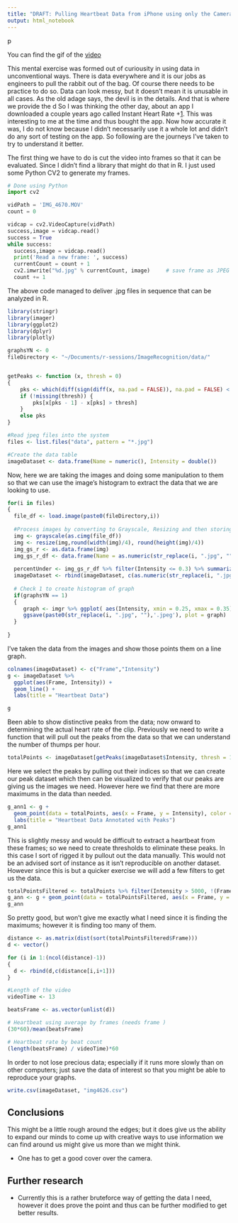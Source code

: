 ```yaml
---
title: "DRAFT: Pulling Heartbeat Data from iPhone using only the Camera"
output: html_notebook
---
```

p

You can find the gif of the [video](https://giphy.com/gifs/rDFkurJPv6crC)

This mental exercise was formed out of curiousity in using data in unconventional ways. There is data everywhere and it is our jobs as engineers to pull the rabbit out of the bag. Of course there needs to be practice to do so. Data can look messy, but it doesn't mean it is unusable in all cases. As the old adage says, the devil is in the details. And that is where we provide the d So I was thinking the other day, about an app I downloaded a couple years ago called Instant Heart Rate  +[1](https://itunes.apple.com/us/app/instant-heart-rate-heart-rate-pulse-monitor/id409625068?mt=8). This  was interesting to me at the time and thus bought the app. Now how accurate it was, I do not know because I didn't necessarily use it a whole lot and didn't do any sort of testing on the app. So following are the journeys I've taken to try to understand it better. 

The first thing we have to do is cut the video into frames so that it can be evaluated. Since I didn't find a library that might do that in R. I just used some Python CV2 to generate my frames. 

```python
# Done using Python 
import cv2

vidPath = 'IMG_4670.MOV' 
count = 0

vidcap = cv2.VideoCapture(vidPath)
success,image = vidcap.read()
success = True
while success:
  success,image = vidcap.read()
  print('Read a new frame: ', success)
  currentCount = count + 1
  cv2.imwrite("%d.jpg" % currentCount, image)     # save frame as JPEG file
  count += 1
```

The above code managed to deliver .jpg files in sequence that can be analyzed in R. 

```r
library(stringr)
library(imager)
library(ggplot2)
library(dplyr)
library(plotly)

graphsYN <- 0
fileDirectory <- "~/Documents/r-sessions/ImageRecognition/data/"


getPeaks <- function (x, thresh = 0) 
{
    pks <- which(diff(sign(diff(x, na.pad = FALSE)), na.pad = FALSE) < 0) + 2
    if (!missing(thresh)) {
        pks[x[pks - 1] - x[pks] > thresh]
    }
    else pks
}
```



```r

#Read jpeg files into the system 
files <- list.files("data", pattern = "*.jpg")

#Create the data table 
imageDataset <- data.frame(Name = numeric(), Intensity = double())

```


Now, here we are taking the images and doing some manipulation to them so that we can use the image's histogram to extract the data  that we are looking to use. 
```r
for(i in files)
{
  file_df <- load.image(paste0(fileDirectory,i))
  
  #Process images by converting to Grayscale, Resizing and then storing the intensity pixels to be observed as a histogram 
  img <- grayscale(as.cimg(file_df))
  img <- resize(img,round(width(img)/4), round(height(img)/4))
  img_gs_r <- as.data.frame(img)
  img_gs_r_df <- data.frame(Name = as.numeric(str_replace(i, ".jpg", "")), Intensity = img_gs_r$value)
 
  percentUnder <- img_gs_r_df %>% filter(Intensity <= 0.3) %>% summarize(LowerThan = n())
  imageDataset <- rbind(imageDataset, c(as.numeric(str_replace(i, ".jpg", "")),percentUnder$LowerThan))
  
  # Check 1 to create histogram of graph
  if(graphsYN == 1)
  {
     graph <- imgr %>% ggplot( aes(Intensity, xmin = 0.25, xmax = 0.35)) + geom_histogram(bins = 50)
     ggsave(paste0(str_replace(i, ".jpg", ""),'.jpeg'), plot = graph)
  }
 
}
```


I've taken the data from the images and show those points them on a line graph. 

```r
colnames(imageDataset) <- c("Frame","Intensity")
g <- imageDataset %>% 
  ggplot(aes(Frame, Intensity)) + 
  geom_line() + 
  labs(title = "Heartbeat Data")

g

```


Been able to show distinctive peaks from the data; now onward to determining the actual heart rate of the clip. Previously we need to write a function that will pull out the peaks from the data so that we can understand the number of thumps per hour.

```r
totalPoints <- imageDataset[getPeaks(imageDataset$Intensity, thresh = 1),]
```
Here we select the peaks by pulling out their indices so that we can create our peak dataset which then can be visualized to verify that our peaks are giving us the images we need. However here we find that there are more maximums in the data than needed.

```r
g_ann1 <- g + 
  geom_point(data = totalPoints, aes(x = Frame, y = Intensity), color = "red") + 
  labs(title = "Heartbeat Data Annotated with Peaks")
g_ann1
```

This is slightly messy and would be difficult to extract a heartbeat from these frames; so we need to create thresholds to eliminate these peaks. In this case I sort of rigged it by pullout out the data manually. This would not be an advised sort of instance as it isn't reproducible on another dataset. However since this is but a quicker exercise we will add a few filters to get us the data.

```r
totalPointsFiltered <- totalPoints %>% filter(Intensity > 5000, !(Frame %in% c(37,41,271, 291,311,331,339, 361,380,400)))
g_ann <- g + geom_point(data = totalPointsFiltered, aes(x = Frame, y = Intensity), color = "red") + labs(title = "Heartbeat Data Annotated with Peaks")
g_ann
```
So pretty good, but won't give me exactly what I need since it is finding the maximums; however it is finding too many of them. 
 

```r

distance <- as.matrix(dist(sort(totalPointsFiltered$Frame)))
d <- vector()

for (i in 1:(ncol(distance)-1))
{ 
  d <- rbind(d,c(distance[i,i+1]))
}

#Length of the video 
videoTime <- 13

beatsFrame <- as.vector(unlist(d))

# Heartbeat using average by frames (needs frame )
(30*60)/mean(beatsFrame)

# Heartbeat rate by beat count
(length(beatsFrame) / videoTime)*60
```


In order to not lose precious data; especially if it runs more slowly than on other computers; just save the data of interest so that you might be able to reproduce your graphs. 

```r
write.csv(imageDataset, "img4626.csv")
```


## Conclusions
This might be a little rough around the edges; but it does give us the ability  to expand our minds to come up with creative ways to use information we can find around us might give us more than we might think. 

* One has to get a good cover over the camera. 

## Further research 
* Currently this is a rather bruteforce way of getting the data I need, however it does prove the point and thus can be further modified to get better results. 